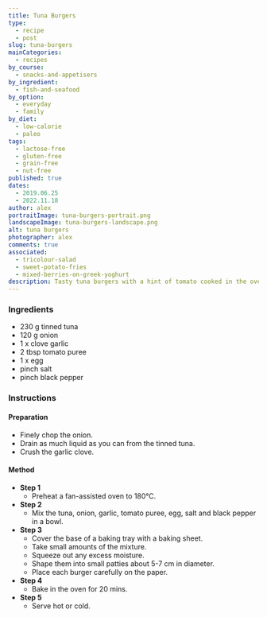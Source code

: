 ```yaml
---
title: Tuna Burgers
type:
  - recipe
  - post
slug: tuna-burgers
mainCategories: 
  - recipes
by_course:
  - snacks-and-appetisers
by_ingredient:
  - fish-and-seafood
by_option:
  - everyday
  - family
by_diet:
  - low-calorie
  - paleo
tags:
  - lactose-free
  - gluten-free
  - grain-free
  - nut-free
published: true
dates: 
  - 2019.06.25
  - 2022.11.18
author: alex
portraitImage: tuna-burgers-portrait.png
landscapeImage: tuna-burgers-landscape.png
alt: tuna burgers
photographer: alex
comments: true
associated: 
  - tricolour-salad
  - sweet-potato-fries
  - mixed-berries-on-greek-yoghurt
description: Tasty tuna burgers with a hint of tomato cooked in the oven.
---
```


<Ingredients>

### Ingredients
    
  - 230 g tinned tuna
  - 120 g onion
  - 1 x clove garlic
  - 2 tbsp tomato puree
  - 1 x egg
  - pinch salt
  - pinch black pepper

</Ingredients>

<Instructions>

### Instructions

#### Preparation

  - Finely chop the onion.
  - Drain as much liquid as you can from the tinned tuna.
  - Crush the garlic clove.

#### Method

  - **Step 1**
    - Preheat a fan-assisted oven to 180°C.
  - **Step 2**
    - Mix the tuna, onion, garlic, tomato puree, egg, salt and black pepper in a bowl.
  - **Step 3**
    - Cover the base of a baking tray with a baking sheet.
    - Take small amounts of the mixture.
    - Squeeze out any excess moisture.
    - Shape them into small patties about 5-7 cm in diameter.
    - Place each burger carefully on the paper.
  - **Step 4**
    - Bake in the oven for 20 mins.
  - **Step 5**
    - Serve hot or cold.

</Instructions>

